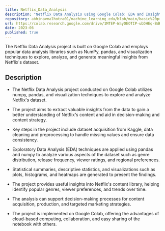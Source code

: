 ```yaml
---
title: Netflix_Data_Analysis
description: "Netflix Data Analysis using Google Colab: EDA and Insights Generation"
repository: abhinavmalhotra01/machine_learning_edu/blob/main/basic%20projects/Netflix_Data_Analysis.ipynb
url: https://colab.research.google.com/drive/1MTEP-WayOEOTIP-ubDHEq-BdKZUBBNr9
date: 2023-06
published: true
---
```



The Netflix Data Analysis project is built on Google Colab and employs popular data analysis libraries such as NumPy, pandas, and visualization techniques to explore, analyze, and generate meaningful insights from Netflix's dataset.

## Description


* The Netflix Data Analysis project conducted on Google Colab utilizes numpy, pandas, and visualization techniques to explore and analyze Netflix's dataset.

* The project aims to extract valuable insights from the data to gain a better understanding of Netflix's content and aid in decision-making and content strategy.

* Key steps in the project include dataset acquisition from Kaggle, data cleaning and preprocessing to handle missing values and ensure data consistency.

* Exploratory Data Analysis (EDA) techniques are applied using pandas and numpy to analyze various aspects of the dataset such as genre distribution, release frequency, viewer ratings, and regional preferences.

* Statistical summaries, descriptive statistics, and visualizations such as plots, histograms, and heatmaps are generated to present the findings.

* The project provides useful insights into Netflix's content library, helping identify popular genres, viewer preferences, and trends over time.

* The analysis can support decision-making processes for content acquisition, production, and targeted marketing strategies.

* The project is implemented on Google Colab, offering the advantages of cloud-based computing, collaboration, and easy sharing of the notebook with others.